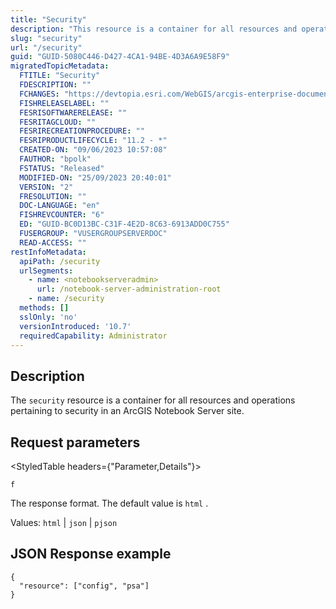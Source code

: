 ```yaml
---
title: "Security"
description: "This resource is a container for all resources and operations pertaining to security in an ArcGIS Notebook Server site."
slug: "security"
url: "/security"
guid: "GUID-5080C446-D427-4CA1-94BE-4D3A6A9E58F9"
migratedTopicMetadata:
  FTITLE: "Security"
  FDESCRIPTION: ""
  FCHANGES: "https://devtopia.esri.com/WebGIS/arcgis-enterprise-documentation/issues/4870"
  FISHRELEASELABEL: ""
  FESRISOFTWARERELEASE: ""
  FESRITAGCLOUD: ""
  FESRIRECREATIONPROCEDURE: ""
  FESRIPRODUCTLIFECYCLE: "11.2 - *"
  CREATED-ON: "09/06/2023 10:57:08"
  FAUTHOR: "bpolk"
  FSTATUS: "Released"
  MODIFIED-ON: "25/09/2023 20:40:01"
  VERSION: "2"
  FRESOLUTION: ""
  DOC-LANGUAGE: "en"
  FISHREVCOUNTER: "6"
  ED: "GUID-BC0D13BC-C31F-4E2D-8C63-6913ADD0C755"
  FUSERGROUP: "VUSERGROUPSERVERDOC"
  READ-ACCESS: ""
restInfoMetadata:
  apiPath: /security
  urlSegments:
    - name: <notebookserveradmin>
      url: /notebook-server-administration-root
    - name: /security
  methods: []
  sslOnly: 'no'
  versionIntroduced: '10.7'
  requiredCapability: Administrator
---
```


## Description

The `security`  resource is a container for all resources and operations pertaining to security in an ArcGIS Notebook Server site.

##  Request parameters

<StyledTable headers={"Parameter,Details"}>

<StyledTableRow>

<StyledTableCell cellStyle="markdown">

`f` 

</StyledTableCell>

<StyledTableCell cellStyle="markdown">

The response format. The default value is `html` .

Values: `html`  \| `json`  \| `pjson` 

</StyledTableCell>

</StyledTableRow>

</StyledTable>

## JSON Response example

```other
{
  "resource": ["config", "psa"]
}
```

 
